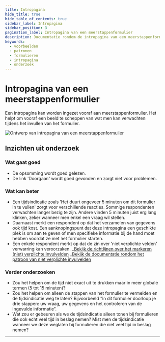 ```yaml
---
title: Intropagina
hide_title: true
hide_table_of_contents: true
sidebar_label: Intropagina
sidebar_position: 3
pagination_label: Intropagina van een meerstappenformulier
description: Documentatie rondom de intropagina van een meerstappenformulier
keywords:
  - voorbeelden
  - patronen
  - formulieren
  - intropagina
  - onderzoek
---
```



# Intropagina van een meerstappenformulier

Een intropagina kan worden ingezet vooraf aan meerstappenformulier. Het helpt om vooraf een beeld te scheppen van wat men kan verwachten tijdens het invullen van het formulier.

![Ontwerp van intropagina van een meerstappenformulier](https://raw.githubusercontent.com/nl-design-system/documentatie/assets/voorbeeld_formulier_intro-pagina.png)

## Inzichten uit onderzoek

### Wat gaat goed

- De opsomming wordt goed gelezen.
- De link 'Doorgaan' wordt goed gevonden en zorgt niet voor problemen.

### Wat kan beter

- Een tijdsindicatie zoals 'Het duurt ongeveer 5 minuten om dit formulier in te vullen' zorgt voor verschillende reacties. Sommige respondenten verwachten langer bezig te zijn. Andere vinden 5 minuten juist erg lang klinken, zeker wanneer men enkel een vraag wil stellen.
- Daarnaast merkt een respondent op dat het verzamelen van gegevens ook tijd kost. Een aanknopingspunt dat deze intropagina een geschikte plek is om aan te geven of men specifieke informatie bij de hand moet hebben voordat ze met het formulier starten.
- Een enkele respondent merkt op dat de zin over 'niet verplichte velden' verwarring kan veroorzaken.
  _[Bekijk de richtlijnen over het markeren (niet) verplichte invulvelden](../../../../richtlijnen/formulieren/00-alle-richtlijnen/07-help-the-user.mdx)
  _[Bekijk de documentatie rondom het patroon van niet verplichte invulvelden](./niet-verplichte-velden.mdx)

### Verder onderzoeken

- Zou het helpen om de tijd niet exact uit te drukken maar in meer globale termen (5 tot 15 minuten)?
- Zou het helpen om alleen de stappen van het formulier te vermelden en de tijdsindicatie weg te laten? Bijvoorbeeld “In dit formulier doorloop je drie stappen: uw vraag, uw gegevens en het controleren van de ingevulde informatie”.
- Wat zou er gebeuren als we de tijdsindicatie alleen tonen bij formulieren die ook echt veel tijd in beslag nemen? Mist men de tijdsindicatie wanneer we deze weglaten bij formulieren die niet veel tijd in beslag nemen?

<VideoPlayer videoId="E-mSggDas_s" />

<ResearchInfo />

---

<PatternFooterInfo />
